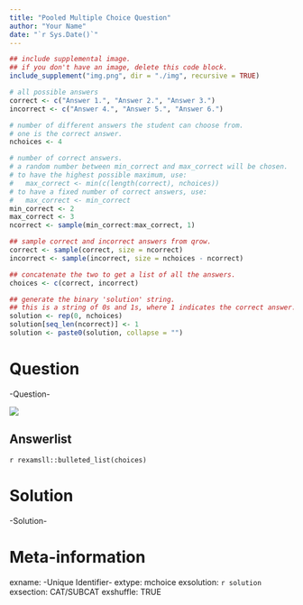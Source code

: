 ```yaml
---
title: "Pooled Multiple Choice Question"
author: "Your Name"
date: "`r Sys.Date()`"
---
```


```r
## include supplemental image.
## if you don't have an image, delete this code block.
include_supplement("img.png", dir = "./img", recursive = TRUE)
```


```r
# all possible answers
correct <- c("Answer 1.", "Answer 2.", "Answer 3.")
incorrect <- c("Answer 4.", "Answer 5.", "Answer 6.")

# number of different answers the student can choose from.
# one is the correct answer.
nchoices <- 4

# number of correct answers.
# a random number between min_correct and max_correct will be chosen.
# to have the highest possible maximum, use:
#   max_correct <- min(c(length(correct), nchoices))
# to have a fixed number of correct answers, use:
#   max_correct <- min_correct
min_correct <- 2
max_correct <- 3
ncorrect <- sample(min_correct:max_correct, 1)

## sample correct and incorrect answers from qrow.
correct <- sample(correct, size = ncorrect)
incorrect <- sample(incorrect, size = nchoices - ncorrect)

## concatenate the two to get a list of all the answers.
choices <- c(correct, incorrect)

## generate the binary 'solution' string.
## this is a string of 0s and 1s, where 1 indicates the correct answer.
solution <- rep(0, nchoices)
solution[seq_len(ncorrect)] <- 1
solution <- paste0(solution, collapse = "")
```


Question
========

-Question-

![](img.png)

Answerlist
----------

`r rexamsll::bulleted_list(choices)`


Solution
========

-Solution-


Meta-information
================
exname: -Unique Identifier-
extype: mchoice
exsolution: `r solution`
exsection: CAT/SUBCAT
exshuffle: TRUE
